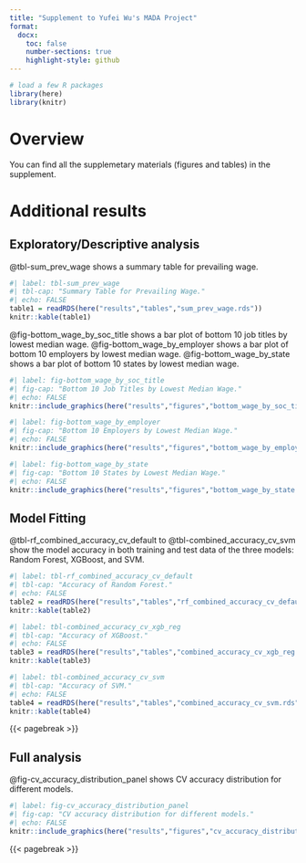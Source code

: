```yaml
---
title: "Supplement to Yufei Wu's MADA Project"
format:
  docx:
    toc: false
    number-sections: true
    highlight-style: github
---
```



```r
# load a few R packages
library(here)
library(knitr)
```





# Overview

You can find all the supplemetary materials (figures and tables) in the supplement.


# Additional results
## Exploratory/Descriptive analysis

@tbl-sum_prev_wage shows a summary table for prevailing wage.

```r
#| label: tbl-sum_prev_wage
#| tbl-cap: "Summary Table for Prevailing Wage."
#| echo: FALSE
table1 = readRDS(here("results","tables","sum_prev_wage.rds"))
knitr::kable(table1)
```




@fig-bottom_wage_by_soc_title shows a bar plot of bottom 10 job titles by lowest median wage. @fig-bottom_wage_by_employer shows a bar plot of bottom 10 employers by lowest median wage. @fig-bottom_wage_by_state shows a bar plot of bottom 10 states by lowest median wage.


```r
#| label: fig-bottom_wage_by_soc_title
#| fig-cap: "Bottom 10 Job Titles by Lowest Median Wage."
#| echo: FALSE
knitr::include_graphics(here("results","figures","bottom_wage_by_soc_title.png"))
```

```r
#| label: fig-bottom_wage_by_employer
#| fig-cap: "Bottom 10 Employers by Lowest Median Wage."
#| echo: FALSE
knitr::include_graphics(here("results","figures","bottom_wage_by_employer.png"))
```

```r
#| label: fig-bottom_wage_by_state
#| fig-cap: "Bottom 10 States by Lowest Median Wage."
#| echo: FALSE
knitr::include_graphics(here("results","figures","bottom_wage_by_state.png"))
```


## Model Fitting

@tbl-rf_combined_accuracy_cv_default to @tbl-combined_accuracy_cv_svm show the model accuracy in both training and test data of the three models: Random Forest, XGBoost, and SVM.

```r
#| label: tbl-rf_combined_accuracy_cv_default
#| tbl-cap: "Accuracy of Random Forest."
#| echo: FALSE
table2 = readRDS(here("results","tables","rf_combined_accuracy_cv_default.rds"))
knitr::kable(table2)
```

```r
#| label: tbl-combined_accuracy_cv_xgb_reg
#| tbl-cap: "Accuracy of XGBoost."
#| echo: FALSE
table3 = readRDS(here("results","tables","combined_accuracy_cv_xgb_reg.rds"))
knitr::kable(table3)
```

```r
#| label: tbl-combined_accuracy_cv_svm
#| tbl-cap: "Accuracy of SVM."
#| echo: FALSE
table4 = readRDS(here("results","tables","combined_accuracy_cv_svm.rds"))
knitr::kable(table4)
```

{{< pagebreak >}}


## Full analysis

@fig-cv_accuracy_distribution_panel shows CV accuracy distribution for different models.
```r
#| label: fig-cv_accuracy_distribution_panel
#| fig-cap: "CV accuracy distribution for different models."
#| echo: FALSE
knitr::include_graphics(here("results","figures","cv_accuracy_distribution_panel.png"))
```


{{< pagebreak >}}






